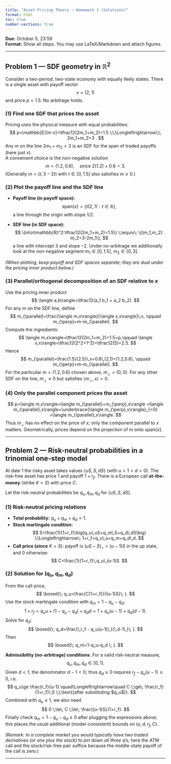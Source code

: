 ---
title: "Asset Pricing Theory — Homework 1 (Solutions)"
format: html
toc: true
number-sections: true
---

**Due:** October 5, 23:59\
**Format:** Show all steps. You may use LaTeX/Markdown and attach figures.

------------------------------------------------------------------------

## Problem 1 — SDF geometry in $\mathbb{R}^2$

Consider a two-period, two-state economy with equally likely states. There is a single asset with payoff vector $$
x=(2,1)
$$ and price $p=1.5$. No arbitrage holds.

### (1) Find one SDF that prices the asset

Pricing uses the physical measure with equal probabilities: $$
p=\mathbb{E}[m x]=\tfrac12(2m_1+m_2)=1.5
\;\;\Longleftrightarrow\;\; 2m_1+m_2=3 .
$$ Any $m$ on the line $2m_1+m_2=3$ is an SDF for the span of traded payoffs (here just $x$).\
A convenient choice is the non-negative solution $$
m=(1.2,\,0.6),\quad \text{since } 2(1.2)+0.6=3.
$$ (Generally $m=(t,\,3-2t)$ with $t\in[0,1.5]$ also satisfies $m\ge 0$.)

### (2) Plot the payoff line and the SDF line

-   **Payoff line (in payoff space):** $$
    \mathrm{span}\{x\}=\{t(2,1):t\in\mathbb{R}\},
    $$ a line through the origin with slope $1/2$.

-   **SDF line (in SDF space):** $$
    \{m\in\mathbb{R}^2:\tfrac12(2m_1+m_2)=1.5\}
    \;\equiv\; \{(m_1,m_2): m_2=3-2m_1\},
    $$ a line with intercept $3$ and slope $-2$. Under no-arbitrage we additionally look at the non-negative segment $m_1\in[0,1.5]$, $m_2\in[0,3]$.

*(When plotting, keep payoff and SDF spaces separate; they are dual under the pricing inner product below.)*

### (3) Parallel/orthogonal decomposition of an SDF relative to $x$

Use the pricing inner product $$
\langle a,b\rangle=\tfrac12(a_1 b_1 + a_2 b_2).
$$ For any $m$ on the SDF line, define $$
m_{\parallel}=\frac{\langle m,x\rangle}{\langle x,x\rangle}\,x,
\qquad
m_{\perp}=m-m_{\parallel}.
$$ Compute the ingredients: $$
\langle m,x\rangle=\tfrac12(2m_1+m_2)=1.5=p,\qquad
\langle x,x\rangle=\tfrac12(2^2+1^2)=\tfrac12(5)=2.5.
$$ Hence $$
m_{\parallel}=\frac{1.5}{2.5}\,x=0.6\,(2,1)=(1.2,0.6),
\qquad
m_{\perp}=m-m_{\parallel}.
$$ For the particular $m=(1.2,0.6)$ chosen above, $m_{\perp}=(0,0)$. For any other SDF on the line, $m_{\perp}\neq 0$ but satisfies $\langle m_{\perp},x\rangle=0$.

### (4) Only the parallel component prices the asset

$$
p=\langle m,x\rangle=\langle m_{\parallel}+m_{\perp},x\rangle
=\langle m_{\parallel},x\rangle+\underbrace{\langle m_{\perp},x\rangle}_{=0}
=\langle m_{\parallel},x\rangle.
$$ Thus $m_{\perp}$ has no effect on the price of $x$; only the component parallel to $x$ matters. Geometrically, prices depend on the projection of $m$ onto $\mathrm{span}\{x\}$.

------------------------------------------------------------------------

## Problem 2 — Risk-neutral probabilities in a trinomial one-step model

At date 1 the risky asset takes values $\{uS,\,S,\,dS\}$ (with $u>1>d>0$). The risk-free asset has price $1$ and payoff $1+r_f$. There is a European call **at-the-money** (strike $K=S$) with price $C$.

Let the risk-neutral probabilities be $q_u,q_m,q_d$ for $\{uS,\,S,\,dS\}$.

### (1) Risk-neutral pricing relations

-   **Total probability:** $q_u+q_m+q_d=1$.
-   **Stock martingale condition:** $$
    S=\frac{1}{1+r_f}\big(q_u\,uS+q_m\,S+q_d\,dS\big)
    \;\Longleftrightarrow\;
    1+r_f=q_u\,u+q_m+q_d\,d.
    $$
-   **Call price (since** $K=S$): payoff is $(uS-S)_+=(u-1)S$ in the up state, and $0$ otherwise: $$
    C=\frac{1}{1+r_f}\,q_u\,(u-1)S.
    $$

### (2) Solution for $(q_u,q_m,q_d)$

From the call price, $$
\boxed{\; q_u=\frac{C(1+r_f)}{(u-1)S}\; }.
$$ Use the stock martingale condition with $q_m=1-q_u-q_d$: $$
1+r_f=q_u u+(1-q_u-q_d)+q_d d
=1+q_u(u-1)+q_d(d-1).
$$ Solve for $q_d$: $$
\boxed{\; q_d=\frac{\,r_f - q_u(u-1)\,}{\,d-1\,}\; }.
$$ Then $$
\boxed{\; q_m=1-q_u-q_d \; }.
$$

**Admissibility (no-arbitrage) conditions.** For a valid risk-neutral measure, $$
q_u,q_m,q_d\in[0,1].
$$ Given $d<1$, the denominator $d-1<0$; thus $q_d\ge 0$ requires $r_f - q_u(u-1)\le 0$, i.e. $$
q_u\ge \frac{r_f}{u-1}
\quad\Longleftrightarrow\quad
C \;\ge\; \frac{r_f}{1+r_f}\,S \;\;\text{(after substituting $q_u$)}.
$$ Combined with $q_u\le 1$, we also need $$
0 \;\le\; C \;\le\; \frac{(u-1)S}{1+r_f}.
$$ Finally check $q_m=1-q_u-q_d\ge 0$ after plugging the expressions above; this places the usual additional (model-consistent) bounds on $(u,d,r_f,C)$.

*(Remark: In a complete market you would typically have two traded derivatives (or one plus the stock) to pin down all three* $q$'s; here the ATM call and the stock/risk-free pair suffice because the middle-state payoff of the call is zero.)

------------------------------------------------------------------------